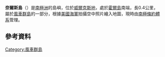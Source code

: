 {{coord|66|26|S|110|24|E|display=title}}

'''奈爾斯島'''（{{lang-en|Niles Island}}）是[[南極洲|南極洲]]的島嶼，位於[[威爾克斯地|威爾克斯地]]，處於[[霍爾島_(南極洲)|霍爾島]]南端，長0.4公里，屬於[[風車群島|風車群島]]的一部分，根據[[美國海軍|美國海軍]]拍攝空中照片繪入地圖，現時由[[南極條約體系|南極條約體系]]管理。

==參考資料==
{{usgs-gazetteer}}

{{DEFAULTSORT:Niles Island}}
[[Category:風車群島|Category:風車群島]]


{{WilkesLand-geo-stub}}